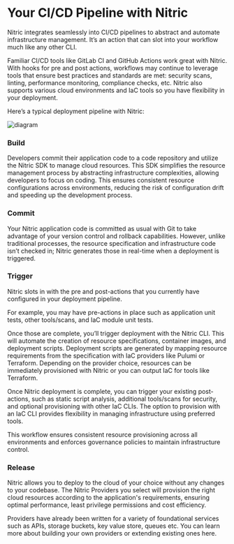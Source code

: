 # Your CI/CD Pipeline with Nitric

Nitric integrates seamlessly into CI/CD pipelines to abstract and automate infrastructure management. It’s an action that can slot into your workflow much like any other CLI.

Familiar CI/CD tools like GitLab CI and GitHub Actions work great with Nitric. With hooks for pre and post actions, workflows may continue to leverage tools that ensure best practices and standards are met: security scans, linting, performance monitoring, compliance checks, etc. Nitric also supports various cloud environments and IaC tools so you have flexibility in your deployment.

Here’s a typical deployment pipeline with Nitric:

![diagram](/docs/images/concepts/ci-cd.svg)

### Build

Developers commit their application code to a code repository and utilize the Nitric SDK to manage cloud resources. This SDK simplifies the resource management process by abstracting infrastructure complexities, allowing developers to focus on coding. This ensures consistent resource configurations across environments, reducing the risk of configuration drift and speeding up the development process.

### Commit

Your Nitric application code is committed as usual with Git to take advantage of your version control and rollback capabilities. However, unlike traditional processes, the resource specification and infrastructure code isn’t checked in; Nitric generates those in real-time when a deployment is triggered.

### Trigger

Nitric slots in with the pre and post-actions that you currently have configured in your deployment pipeline.

For example, you may have pre-actions in place such as application unit tests, other tools/scans, and IaC module unit tests.

Once those are complete, you’ll trigger deployment with the Nitric CLI. This will automate the creation of resource specifications, container images, and deployment scripts. Deployment scripts are generated by mapping resource requirements from the specification with IaC providers like Pulumi or Terraform. Depending on the provider choice, resources can be immediately provisioned with Nitric or you can output IaC for tools like Terraform.

Once Nitric deployment is complete, you can trigger your existing post-actions, such as static script analysis, additional tools/scans for security, and optional provisioning with other IaC CLIs. The option to provision with an IaC CLI provides flexibility in managing infrastructure using preferred tools.

This workflow ensures consistent resource provisioning across all environments and enforces governance policies to maintain infrastructure control.

### Release

Nitric allows you to deploy to the cloud of your choice without any changes to your codebase. The Nitric Providers you select will provision the right cloud resources according to the application's requirements, ensuring optimal performance, least privilege permissions and cost efficiency.

Providers have already been written for a variety of foundational services such as APIs, storage buckets, key value store, queues etc. You can learn more about building your own providers or extending existing ones here.
